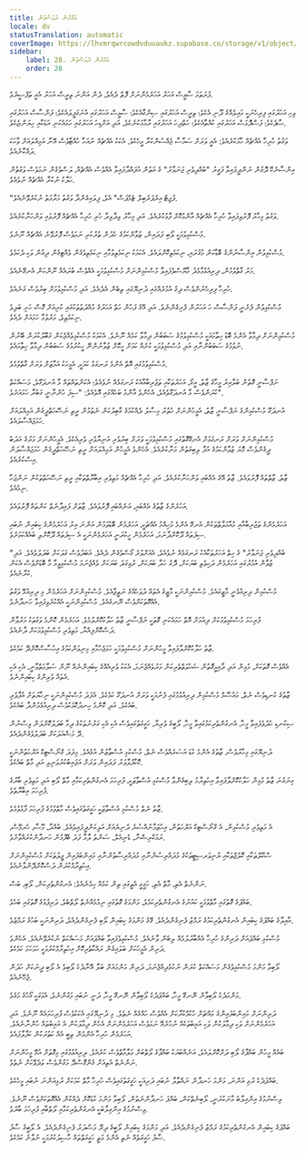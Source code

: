 ```yaml
---
title: އުމުރުން ދުވަސްވުން
locale: dv
statusTranslation: automatic
coverImage: https://lhvmrqwrcowdvduuaukz.supabase.co/storage/v1/object/public/strapi-uploads/small_cover-educacion-fundamental.webp-2d51a7828a2b1309555be27f7e2a61a0.webp
sidebar:
    label: 28. އުމުރުން ދުވަސްވުން
    order: 28
---
```

ފުރަތަމަ ސާޅީސް އަހަރު އަހަރެމެންނަށް ފޮތް ދެއެވެ، ދެން އަންނަ ތިރީސް އަހަރު އެއީ ތަފްސީރެވެ.

ވިހި އަހަރުގައި ފިރިހެނަކީ މައިލެއްގެ ދޫނި އެކެވެ؛ ތިރީސް އަހަރުގައި ސިންގާއެކެވެ؛ ސާޅީސް އަހަރުގައި އުނަގަފީލައެކެވެ؛ ފަންސާސް އަހަރުގައި ސާޕެކެވެ؛ ފަސްދޮޅަސް އަހަރުގައި ކުއްތާއެކެވެ؛ ހަތްދިހަ އަހަރުގައި ރާމާމަކުނެކެވެ، އަދި އަށްޑިހަ އަހަރުގައި ހަމައެކަނި އަޑަކާއި ހިޔަންޏެކެވެ.

ވަގުތު ހުރިހާ އެއްޗެއް ހާމަކުރެއެވެ: އެއީ ވަރަށް ސަމާސާ ޖެއްސުންކުރާ މީހެކެވެ. އެކަކު އެއްޗެއް ނުއަހާ ހުއްޓާވެސް އޭނާ އަމިއްލައަށް ވާހަކަ ދައްކާނެއެވެ.

އިންސާނެކޭ ދޮގުން ނަންދީފައިވާ ފަގީރު "ބުއްދިވެރި ޖަނަވާރު" ގެ އަތުން އުފައްދާފައިވާ އެއްވެސް އެއްޗެއް، ލަސްވެގެން ނަމަވެސް ވަގުތުން ހަލާކު ނުކުރާ އެއްޗެއް ނުވެއެވެ.

"ފުޖިޓް އިރެޕަރެބިލް ޓެމްޕަސް" އެވެ، ފިލައިގެންދާ ވަގުތު މަރާމަތު ނުކުރެވޭނެއެވެ.

ވަގުތު މިހާރު ފޮރުވިފައިވާ ހުރިހާ އެއްޗެއް އާންމުކޮށް ފާޅުކުރެއެވެ. އަދި މިހާރު ވިދާވިދާ ހުރި ހުރިހާ އެއްޗެއް ފޮރުވައި ވަންހަނާކުރެއެވެ.

މުސްކުޅިވުމަކީ ލޯބި ފަދައިން، ޒުވާންކަމުގެ ހެދުން ތުރުކުރި ނަމަވެސް ފޮރުވޭނެ އެއްޗެއް ނޫނެވެ.

މުސްކުޅިވުން އިންސާނުންގެ ބޮޑާކަން މުގުރައި، ނިކަމެތިކޮށްލައެވެ. އެކަމަކު ނިކަމެތިވުމާއި ނިކަމެތިވެގެން ވެއްޓިގެން ދިއުން ވަކި ދެކަމެވެ.

މަރު ގާތްވުމުން، ދިރިއުޅުމާމެދު މާޔޫސްވެފައިވާ މުސްކުޅިންނަށް މުސްކުޅިވުމަކީ އެއްވެސް ބުރައެއް ނޫންކަން އެނގޭނެއެވެ.

ހުރިހާ ފިރިހެނުންވެސް ދިގު އުމުރެއްގައި ދުނިޔޭގައި ތިބެން އެދެއެވެ. އަދި މުސްކުޅިވުމަށް ބިރުވެސް ގަނެއެވެ.

މުސްކުޅިވުން ފެށެނީ ފަންސާސް ހަ އަހަރުން ފެށިގެންނެވެ. އަދި އޭގެ ފަހުން ހަތް އަހަރުގެ މުއްދަތުތަކުގައި ކުރިއަށް ގޮސް ހަށި ބަލިވެ ނިކަމެތިވެ، މަރުވުމާ ހަމައަށް ދެއެވެ.

މުސްކުޅިންނަށް ދިމާވާ އެންމެ ބޮޑު ހިތާމައަކީ މުސްކުޅިވުމުގެ ސަބަބުން ދިމާވާ ކަމެއް ނޫނެވެ. އެކަމަކު މުސްކުޅިވެއްޖެކަން ގަބޫލުކުރަން ބޭނުން ނުވުމުގެ ސަބަބުންނާއި އަދި މުސްކުޅިވުމަކީ ކުށެއް ކަމަށް ހީކޮށް ޒުވާނުންނޭ ހީކުރުމުގެ ސަބަބުން ދިމާވާ ހިތާމައެވެ.

މުސްކުޅިވުމުގައި އޮތް އެންމެ ރަނގަޅު ކަމަކީ، އެމީހަކު އަމާޒަށް ވަރަށް ގާތްވުމެވެ.

ނަފްސާނީ ގޮތުން ބަލާއިރު މީހާގެ ޒާތު، އީގޯ، އަހަރުތަކާއި ތަޖުރިބާއާއެކު ރަނގަޅެއް ނުވެއެވެ؛ އެކަންތައްތައް މާ އުނދަގޫވެ، މަސައްކަތް ކުރަންވެސް މާ އުނދަގޫވެއެވެ، އެހެންވެ އާންމު ބަހެއްގައި އޮވެއެވެ: "ސިފަ ހުންނާނީ ގަބުރާ ހަމައަށެވެ".

އުނދަގޫ މުސްކުޅިންގެ ނަފްސާނީ ޒާތު، އެމީހުންނަށް ހުތުރު މިސާލު ދެއްކުމުގެ ގާބިލުކަން ނެތުމުން ރީތި ނަސޭހަތްދީގެން އަމިއްލައަށް ހަމަޖައްސާލައެވެ.

މުސްކުޅިންނަށް ވަރަށް ރަނގަޅަށް އެނގޭގޮތުގައި މުސްކުޅިވުމަކީ ވަރަށް ބިރުވެރި އަނިޔާވެރި ވެރިއެކެވެ. އެމީހުންނަށް މަރުގެ އަދަބު ދީގެންވެސް މޮޔަ ޒުވާންކަމުގެ އުފާ ލިބިގަތުން މަނާކުރެއެވެ. އެހެންވެ އެމީހުން އަމިއްލައަށް ރީތި ނަސޭހަތްދީގެން ހަމަޖައްސާލަން އިސްކުރެއެވެ.

ޒާތު، ޒާތްތައް ފޮރުވައެވެ. ޒާތު އޭގެ އެއްބައި ވަންހަނާކުރެއެވެ. އަދި ހުރިހާ އެއްޗެއް މަތިވެރި އިބާރާތްތަކާއި ރީތި ނަސޭހަތްތަކުން ނަންޖަހާ ނިމެއެވެ.

އަހަރެންގެ ޒާތުގެ އެއްބައި، އަނެއްބައި ފޮރުވައެވެ. ޒާތަށް ފައިދާނެތް ކަންތައް ފޮރުވައެވެ.

އަހަރެމެންގެ ތަޖުރިބާއާއި މުއާމަލާތްތަކުން އެނގޭ އެންމެ މުހިއްމު އެއްޗަކީ، އަހަރެމެން ބޮޑުވަމުން އަންނަ އިރު އަހަރެމެންގެ ކިބައިން ނުބައި ސިފަތައް ދޫކޮށްދާނަމަ، އަހަރެމެން ހީކުރަނީ އަހަރެމެންނަކީ އެ ސިފަތައް ދޫކޮށްލި ބައެއްކަމަށެވެ.

"ބުއްދިވެރި ޖަނަވާރު" ގެ ހިތް އަހަރުތަކާއެކު ރަނގަޅެއް ނުވެއެވެ، އެއަށްވުރެ ގޯސްވެގެން ދެއެވެ. އަބަދުވެސް ގަލަކަށް ބަދަލުވެއެވެ. އަދި ޒުވާން އުމުރުގައި އަހަރެމެން ދަހިވެތި ބަޔަކަށް، ދޮގު ހަދާ ބަޔަކަށް، ރުޅިގަދަ ބަޔަކަށް ވެއްޖެނަމަ މުސްކުޅިވީމާ މާ ބޮޑަށްވެސް އެކަން ކުރާނެއެވެ.

މުސްކުޅިން ދިރިއުޅެނީ މާޒީގައެވެ. މުސްކުޅިންނަކީ މާޒީގެ އެތައް ދުވަހެއްގެ ނަތީޖާއެވެ. މުސްކުޅިންނަށް އަހަރެމެން މި ދިރިއުޅޭ ވަގުތު އެއްގޮތަކަށްވެސް ނޭނގެއެވެ. މުސްކުޅިންނަކީ އެއްކުރެވިފައިވާ ހަނދާނެވެ.

ފުރިހަމަ މުސްކުޅިވުމަކަށް ދިއުމަށް އޮތް ހަމައެކަނި ގޮތަކީ ނަފްސާނީ ޒާތު ހަލާކުކޮށްލުމެވެ. އަހަރެމެން ކޮންމެ ވަގުތަކު މަރުވާން ދަސްކޮށްފިއްޔާ، މަތިވެރި މުސްކުޅިވުމަކަށް ދާނެއެވެ.

ޒާތު ހަލާކުކޮށްލާފައިވާ މީހުންނަށް މުސްކުޅިވުމަކީ ހަމަޖެހުމާއި މިނިވަންކަމުގެ އިހުސާސްކޮށްދޭ ކަމެކެވެ.

އެއްވެސް ގޮތަކަށް، މުޅިން އަދި ދާއިމީގޮތުން ޝަހުވަތްތެރިކަން މަރުވެއްޖެނަމަ، އެކަކު ވެރިއެއްގެ ކިބައިންނެއް ނޫން ސަލާމަތްވާނީ، އެކި އެކި އެތައް ވެރިންގެ ކިބައިންނެވެ.

ޒާތުގެ ކުނޑިވެސް ނެތް، މައުސޫމް މުސްކުޅިން ދިރިއުޅުމުގައި ފެނުމަކީ ވަރަށް އުނދަގޫ ކަމެކެވެ. އެފަދަ މުސްކުޅިންނަކީ ނިހާޔަތަށް އުފާވެރި ބައެކެވެ. އަދި ކޮންމެ ހިނދުކޮޅަކުވެސް ދިރިއުޅެމުންދާ ބައެކެވެ.

ސިކުނޑި ހުދުވެފައިވާ މީހާ، އެނގުންތެރިކަމުގައިވާ މީހާ، ލޯބީގެ ވެރިޔާ، ހަގީގަތުގައިވެސް އެކި އެކި ގަރުނުތަކުގެ ދިމާ ބަދަލުކޮށްލަން ވިސްނުން ދޭ މަޝްއަލަކަށް ބަދަލުވެގެންދެއެވެ.

ދުނިޔޭގައި މިހާރުވެސް، ޒާތުގެ އެންމެ ކުޑަ އަސަރެއްވެސް ނެތް، މުސްކުޅި އުސްތާޒުން އުޅެއެވެ. މިފަދަ ގްނޯސްޓިކް އަރްހަތުންނަކީ ކޮކާފުލާވަރު ފަދައިން ވަރަށް އަޖައިބުކުރުވަނިވި އަދި މާތް ބައެކެވެ.

ގިނަގުނަ ޒާތު މުޅިން ހަލާކުކޮށްލާފައިވާ އިހުތިރާމު ލިބިގެންވާ މުސްކުޅި އުސްތާޒަކީ، ފުރިހަމަ އެނގުންތެރިކަމާއި މާތް ލޯބި އަދި މަތިވެރި ބާރުގެ ފުރިހަމަ އިބާރާތެވެ.

ޒާތު ނެތް މުސްކުޅި އުސްތާޒަކީ ހަގީގަތުގައިވެސް މާތްވުމުގެ ފުރިހަމަ ފާޅުވުމެވެ.

އެ މަތިވެރި މުސްކުޅިން، އެ ގްނޯސްޓިކް އަރްހަތުން، އިހުޒަމާނުއްސުރެ ދުނިޔެއަށް އަލިކަންދީފައިވެއެވެ. ބުއްދާ، މޫސާ، ހެރމޭސް، ރަމަކްރިޝްނާ، ޑެނިއެލް، ސަންތު ލާމާ ފަދަ ބޭފުޅުން ހަނދާންކުރައްވާށެވެ.

ސްކޫލްތަކާއި ކޮލެޖްތަކާއި ޔުނިވަރސިޓީތަކުގެ މުދައްރިސުންނާއި މުދައްރިސާތުންނާއި މައިންބަފައިން ޖީލުތަކަށް މުސްކުޅިންނަށް އިހުތިރާމްކުރަން ދަސްކޮށްދޭންވާނެއެވެ.

ނަންނެތް އެތި، މާތް އެތި، ހަގީގީ އެތީގައި ތިން ކަމެއް ހިމެނެއެވެ: އެނގުންތެރިކަން، ލޯބި، ބަސް.

ބައްޕަގެ ގޮތުގައި މާތްވުމަކީ ކައުނުގެ އެނގުންތެރިކަމެވެ، މަންމަގެ ގޮތުގައި ނިމުމެއްނެތް ލޯތްބެވެ، ދަރިފުޅުގެ ގޮތުގައި ބަހެވެ.

އާއިލާގެ ބައްޕަގެ ކިބައިން އެނގުންތެރިކަމުގެ ރަމްޒު ފެނިގެންދެއެވެ. ގޭގެ މަންމަގެ ކިބައިން ލޯބި ފެނިގެންދެއެވެ، ދަރިންނަކީ ބަހުގެ ރަމްޒެވެ.

މުސްކުޅި ބައްޕައަށް ދަރިންގެ ހުރިހާ އެއްބާރުލުމެއް ލިބެން ވާނެއެވެ. މުސްކުޅިވެފައިވާ ބައްޕައަށް މަސައްކަތް ނުކުރެވޭނެއެވެ. އެހެންވެ ދަރިން އެމީހަކަށް ބަލައިގެން ރައްކާތެރިކޮށް އިހުތިރާމްކުރުމަކީ ހަމަހަމަ ކަމެކެވެ.

ލޯބިވާ މަންމަ މުސްކުޅިވެގެން މަސައްކަތް ކުރަން ނުކުޅެދިއްޖެނަމަ، ދަރިން މަންމައަށް ބަލާ އޭނާދެކެ ލޯބިވެ އެ ލޯބި ދީނަކަށް ހަދަން ޖެހޭނެއެވެ.

މަންމަދެކެ ލޯބިވާން ނޭނގޭ މީހާ، ބައްޕަދެކެ ލޯބިވާން ނޭނގޭ މީހާ، ދަނީ ނުބައި މަގުންނެވެ، އެމަގަކީ ގޯހުގެ މަގެވެ.

ދަރިންނަށް މައިންބަފައިންގެ މައްޗަށް ހުކުމްކުރާކަށް އެއްވެސް ހައްގެއް ނެތެވެ. މި ދުނިޔޭގައި އެކަކުވެސް ފުރިހަމައެއް ނޫނެވެ. އަދި އަހަރެމެންނަށް ވަކި ދިމާލަކުން ވަކި އައިބުތަކެއް ނުހުރެއޭ ނަމަވެސް އަހަރެމެންނަށް އެހެން ދިމާލަކުން އެ އައިބުތައް ހުންނާނެއެވެ. އަހަރެމެން ހުރިހާ އެންމެން ތިބީ އެއް ކަތުރަކުން ކަފާލާފައެވެ.

ބައެއް މީހުން ބައްޕާގެ ލޯބި ދަށްކޮށްލައެވެ، އަނެއްބަޔަކު ބައްޕާގެ ލޯތްބަށް މަލާމާތްވެސް ކުރެއެވެ. ދިރިއުޅުމުގައި މިގޮތަށް އުޅޭ މީހުންނަށް ނަންނެތް އެތިއަށް ގެންގޮސްދޭ މަގުންވެސް ވަދެވޭކަށް ނެތެވެ.

ބައްޕަދެކެ ރުޅި އަންނަ، މަންމަ ހަނދާން ނައްތާލާ ނުބައި ދަރިއަކީ ހަގީގަތުގައިވެސް ހުރިހާ މާތް ކަމަކަށް ރުޅިއަންނަ ނުބައި މީހެކެވެ.

ވިސްނުމުގެ އިންގިލާބު މާނަކުރަނީ، ލޯބިނެތްކަން، ބައްޕަ ހަނދާންނެތުން، ލޯބިވާ މަންމަ ކުޑަކޮށް ދެއްކުން އެއްގޮތަކަށްވެސް ނޫނެވެ. ވިސްނުމުގެ އިންގިލާބަކީ އެނގުންތެރިކަމާއި ލޯތްބާއި ފުރިހަމަ ބާރެވެ.

ބައްޕަގެ ކިބައިން އެނގުންތެރިކަމުގެ ރަމްޒު ފެނިގެންދެއެވެ. އަދި މަންމަގެ ކިބައިން ލޯބީގެ ދިރޭ މަސްދަރު ފެނިގެންދެއެވެ. އެ ލޯބީގެ ސާފު ސާފު ހަގީގަތެއް ނެތި އެންމެ މަތީ ހަގީގަތްތައް ހާސިލުކުރުމަކީ ނުވާނެ ކަމެކެވެ.

